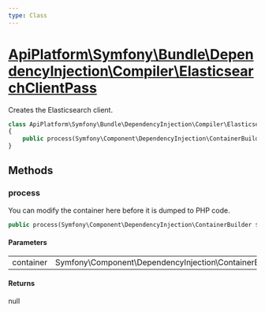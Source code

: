 ```yaml
---
type: Class
---
```


# [ApiPlatform\Symfony\Bundle\DependencyInjection\Compiler\ElasticsearchClientPass](/docs/reference/Symfony/Bundle/DependencyInjection/Compiler/ElasticsearchClientPass)

Creates the Elasticsearch client.


```php
class ApiPlatform\Symfony\Bundle\DependencyInjection\Compiler\ElasticsearchClientPass implements Symfony\Component\DependencyInjection\Compiler\CompilerPassInterface
{
    public process(Symfony\Component\DependencyInjection\ContainerBuilder $container): null
}
```
## Methods

### process

You can modify the container here before it is dumped to PHP code.

```php
public process(Symfony\Component\DependencyInjection\ContainerBuilder $container): null
```

#### Parameters

<table><tbody>
<tr><td>container</td><td>Symfony\Component\DependencyInjection\ContainerBuilder</td><td></td></tr>
</tbody>
</table>

#### Returns

null
